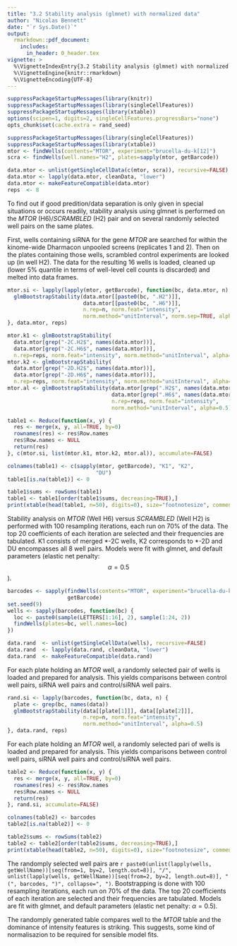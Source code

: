 ```yaml
---
title: "3.2 Stability analysis (glmnet) with normalized data"
author: "Nicolas Bennett"
date: "`r Sys.Date()`"
output:
  rmarkdown::pdf_document:
    includes:
      in_header: 0_header.tex 
vignette: >
  %\VignetteIndexEntry{3.2 Stability analysis (glmnet) with normalized data}
  %\VignetteEngine{knitr::rmarkdown}
  %\VignetteEncoding{UTF-8}
---
```


```r
suppressPackageStartupMessages(library(knitr))
suppressPackageStartupMessages(library(singleCellFeatures))
suppressPackageStartupMessages(library(xtable))
options(scipen=1, digits=2, singleCellFeatures.progressBars="none")
opts_chunk$set(cache.extra = rand_seed)
```

```r
suppressPackageStartupMessages(library(singleCellFeatures))
suppressPackageStartupMessages(library(xtable))
mtor <- findWells(contents="MTOR", experiment="brucella-du-k[12]")
scra <- findWells(well.names="H2", plates=sapply(mtor, getBarcode))

data.mtor <- unlist(getSingleCellData(c(mtor, scra)), recursive=FALSE)
data.mtor <- lapply(data.mtor, cleanData, "lower")
data.mtor <- makeFeatureCompatible(data.mtor)
reps  <- 8

```

To find out if good predition/data separation is only given in special situations or occurs readily, stability analysis using glmnet is performed on the *MTOR* (H6)/*SCRAMBLED* (H2) pair and on several randomly selected well pairs on the same plates.

First, wells containing siRNA for the gene *MTOR* are searched for within the kinome-wide Dharmacon unpooled screens (replicates 1 and 2). Then on the plates containing those wells, scrambled control experiments are looked up (in well H2). The data for the resulting 16 wells is loaded, cleaned up (lower 5% quantile in terms of well-level cell counts is discarded) and melted into data frames.

```r
mtor.si <- lapply(lapply(mtor, getBarcode), function(bc, data.mtor, n) {
  glmBootstrapStability(data.mtor[[paste0(bc, ".H2")]],
                        data.mtor[[paste0(bc, ".H6")]],
                        n.rep=n, norm.feat="intensity",
                        norm.method="unitInterval", norm.sep=TRUE, alpha=0.5)
}, data.mtor, reps)

mtor.k1 <- glmBootstrapStability(
  data.mtor[grep("-2C.H2$", names(data.mtor))],
  data.mtor[grep("-2C.H6$", names(data.mtor))],
  n.rep=reps, norm.feat="intensity", norm.method="unitInterval", alpha=0.5)
mtor.k2 <- glmBootstrapStability(
  data.mtor[grep("-2D.H2$", names(data.mtor))],
  data.mtor[grep("-2D.H6$", names(data.mtor))],
  n.rep=reps, norm.feat="intensity", norm.method="unitInterval", alpha=0.5)
mtor.al <- glmBootstrapStability(data.mtor[grep(".H2$", names(data.mtor))],
                                 data.mtor[grep(".H6$", names(data.mtor))],
                                 n.rep=reps, norm.feat="intensity",
                                 norm.method="unitInterval", alpha=0.5)

```

\newpage
\blandscape

```r
table1 <- Reduce(function(x, y) {
  res <- merge(x, y, all=TRUE, by=0)
  rownames(res) <- res$Row.names
  res$Row.names <- NULL
  return(res)
}, c(mtor.si, list(mtor.k1, mtor.k2, mtor.al)), accumulate=FALSE)

colnames(table1) <- c(sapply(mtor, getBarcode), "K1", "K2",
                            "DU")
table1[is.na(table1)] <- 0

table1$sums <- rowSums(table1)
table1 <- table1[order(table1$sums, decreasing=TRUE),]
print(xtable(head(table1, n=50), digits=0), size="footnotesize", comment=FALSE)

```

\elandscape
\newpage

Stability analysis on *MTOR* (Well H6) versus *SCRAMBLED* (Well H2) is performed with 100 resampling iterations, each run on 70% of the data. The top 20 coefficients of each iteration are selected and their frequencies are tabulated. K1 consists of merged \*-2C wells, K2 corresponds to \*-2D and DU encompasses all 8 well pairs. Models were fit with glmnet, and default parameters (elastic net penalty: $$\alpha = 0.5$$).

```r
barcodes <- sapply(findWells(contents="MTOR", experiment="brucella-du-k[12]"),
                   getBarcode)
set.seed(9)
wells <- sapply(barcodes, function(bc) {
  loc <- paste0(sample(LETTERS[1:16], 2), sample(1:24, 2))
  findWells(plates=bc, well.names=loc)
})

data.rand  <- unlist(getSingleCellData(wells), recursive=FALSE)
data.rand  <- lapply(data.rand, cleanData, "lower")
data.rand  <- makeFeatureCompatible(data.rand)

```

For each plate holding an *MTOR* well, a randomly selected pair of wells is loaded and prepared for analysis. This yields comparisons between control well pairs, siRNA well pairs and control/siRNA well pairs. 

```r
rand.si <- lapply(barcodes, function(bc, data, n) {
  plate <- grep(bc, names(data))
  glmBootstrapStability(data[[plate[1]]], data[[plate[2]]],
                        n.rep=n, norm.feat="intensity",
                        norm.method="unitInterval", alpha=0.5)
}, data.rand, reps)

```

For each plate holding an *MTOR* well, a randomly selected pari of wells is loaded and prepared for analysis. This yields comparisons between control well pairs, siRNA well pairs and control/siRNA well pairs. 

\newpage
\blandscape

```r
table2 <- Reduce(function(x, y) {
  res <- merge(x, y, all=TRUE, by=0)
  rownames(res) <- res$Row.names
  res$Row.names <- NULL
  return(res)
}, rand.si, accumulate=FALSE)

colnames(table2) <- barcodes
table2[is.na(table2)] <- 0

table2$sums <- rowSums(table2)
table2 <- table2[order(table2$sums, decreasing=TRUE),]
print(xtable(head(table2, n=50), digits=0), size="footnotesize", comment=FALSE)

```

\elandscape
\newpage

The randomply selected well pairs are `r paste0(unlist(lapply(wells, getWellName))[seq(from=1, by=2, length.out=8)], "/", unlist(lapply(wells, getWellName))[seq(from=2, by=2, length.out=8)], " (", barcodes, ")", collapse=", ")`. Bootstrapping is done with 100 resampling iterations, each run on 70% of the data. The top 20 coefficients of each iteration are selected and their frequencies are tabulated. Models are fit with glmnet, and default parameters (elastic net penalty: $\alpha = 0.5$).

The randomply generated table compares well to the *MTOR* table and the dominance of intensity features is striking. This suggests, some kind of normalisazion to be required for sensible model fits.
